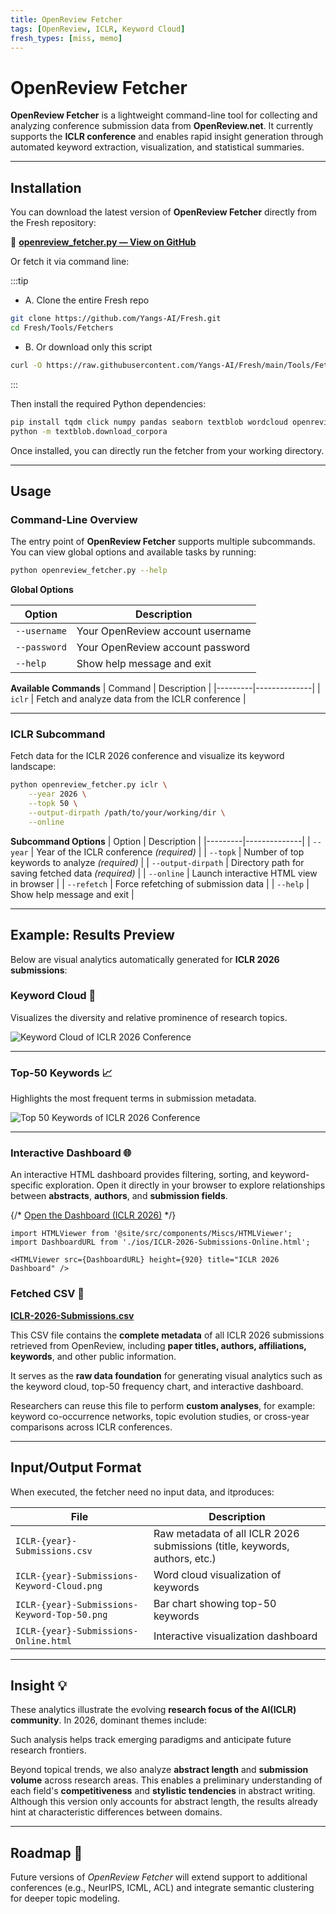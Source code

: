 ```yaml
---
title: OpenReview Fetcher
tags: [OpenReview, ICLR, Keyword Cloud]
fresh_types: [miss, memo]
---
```


# OpenReview Fetcher

**OpenReview Fetcher** is a lightweight command-line tool for collecting and analyzing conference submission data from **OpenReview.net**.
It currently supports the **ICLR conference** and enables rapid insight generation through automated keyword extraction, visualization, and statistical summaries.

---

## Installation

You can download the latest version of **OpenReview Fetcher** directly from the Fresh repository:

🔗 **[openreview_fetcher.py — View on GitHub](https://github.com/Yangs-AI/Fresh/blob/main/Tools/Fetchers/openreview_fetcher.py)**

Or fetch it via command line:

:::tip
* A. Clone the entire Fresh repo
```bash
git clone https://github.com/Yangs-AI/Fresh.git
cd Fresh/Tools/Fetchers
```
* B. Or download only this script
```bash
curl -O https://raw.githubusercontent.com/Yangs-AI/Fresh/main/Tools/Fetchers/openreview_fetcher.py
```
:::

Then install the required Python dependencies:

```bash
pip install tqdm click numpy pandas seaborn textblob wordcloud openreview-py bokeh
python -m textblob.download_corpora
```

Once installed, you can directly run the fetcher from your working directory.

---

## Usage

### Command-Line Overview
The entry point of **OpenReview Fetcher** supports multiple subcommands.  
You can view global options and available tasks by running:

```bash
python openreview_fetcher.py --help
```

**Global Options**

| Option | Description |
|---------|--------------|
| `--username` | Your OpenReview account username |
| `--password` | Your OpenReview account password |
| `--help` | Show help message and exit |

**Available Commands**
| Command | Description |
|---------|--------------|
| `iclr` | Fetch and analyze data from the ICLR conference |

---

### ICLR Subcommand
Fetch data for the ICLR 2026 conference and visualize its keyword landscape:

```bash
python openreview_fetcher.py iclr \
    --year 2026 \
    --topk 50 \
    --output-dirpath /path/to/your/working/dir \
    --online
```

**Subcommand Options**
| Option | Description |
|---------|--------------|
| `--year` | Year of the ICLR conference *(required)* |
| `--topk` | Number of top keywords to analyze *(required)* |
| `--output-dirpath` | Directory path for saving fetched data *(required)* |
| `--online` | Launch interactive HTML view in browser |
| `--refetch` | Force refetching of submission data |
| `--help` | Show help message and exit |

---

## Example: Results Preview

Below are visual analytics automatically generated for **ICLR 2026 submissions**:

### Keyword Cloud 🧩
Visualizes the diversity and relative prominence of research topics.

![Keyword Cloud of ICLR 2026 Conference](./ios/ICLR-2026-Submissions-Keyword-Cloud.png)

---

### Top-50 Keywords 📈
Highlights the most frequent terms in submission metadata.

![Top 50 Keywords of ICLR 2026 Conference](./ios/ICLR-2026-Submissions-Keyword-Top-50.png)

---

### Interactive Dashboard 🌐
An interactive HTML dashboard provides filtering, sorting, and keyword-specific exploration.
Open it directly in your browser to explore relationships between **abstracts**, **authors**, and **submission fields**.

{/* [Open the Dashboard (ICLR 2026)](./ios/ICLR-2026-Submissions-Online.html) */}
```mdx-code-block
import HTMLViewer from '@site/src/components/Miscs/HTMLViewer';
import DashboardURL from './ios/ICLR-2026-Submissions-Online.html';

<HTMLViewer src={DashboardURL} height={920} title="ICLR 2026 Dashboard" />
```

### Fetched CSV 🧾

**[ICLR-2026-Submissions.csv](./ios/ICLR-2026-Submissions.csv)**

This CSV file contains the **complete metadata** of all ICLR 2026 submissions retrieved from OpenReview, including **paper titles, authors, affiliations, keywords**, and other public information.

It serves as the **raw data foundation** for generating visual analytics such as the keyword cloud, top-50 frequency chart, and interactive dashboard.

Researchers can reuse this file to perform **custom analyses**, for example: keyword co-occurrence networks, topic evolution studies, or cross-year comparisons across ICLR conferences.

---

## Input/Output Format

When executed, the fetcher need no input data, and itproduces:

| File | Description |
|------|--------------|
| `ICLR-{year}-Submissions.csv` | Raw metadata of all ICLR 2026 submissions (title, keywords, authors, etc.) |
| `ICLR-{year}-Submissions-Keyword-Cloud.png` | Word cloud visualization of keywords |
| `ICLR-{year}-Submissions-Keyword-Top-50.png` | Bar chart showing top-50 keywords |
| `ICLR-{year}-Submissions-Online.html` | Interactive visualization dashboard |

---

## Insight 💡

These analytics illustrate the evolving **research focus of the AI(ICLR) community**.
In 2026, dominant themes include:

Such analysis helps track emerging paradigms and anticipate future research frontiers.

Beyond topical trends, we also analyze **abstract length** and **submission volume** across research areas.
This enables a preliminary understanding of each field's **competitiveness** and **stylistic tendencies** in abstract writing.
Although this version only accounts for abstract length, the results already hint at characteristic differences between domains.

---

## Roadmap 🔭

Future versions of *OpenReview Fetcher* will extend support to additional conferences (e.g., NeurIPS, ICML, ACL) and integrate semantic clustering for deeper topic modeling.
